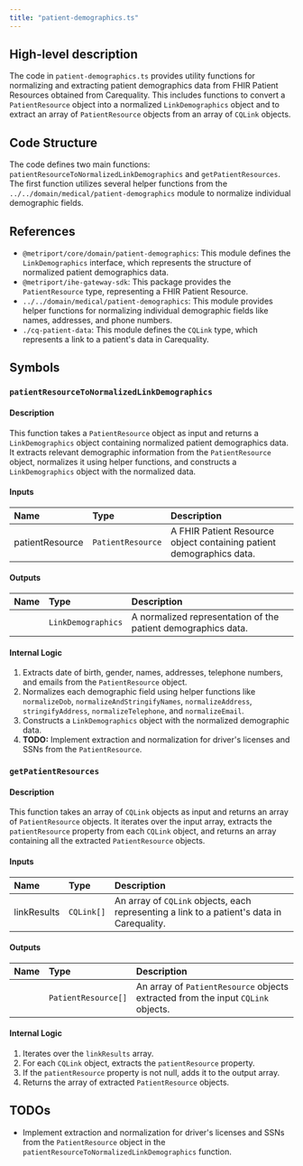 ```yaml
---
title: "patient-demographics.ts"
---
```


## High-level description
The code in `patient-demographics.ts` provides utility functions for normalizing and extracting patient demographics data from FHIR Patient Resources obtained from Carequality. This includes functions to convert a `PatientResource` object into a normalized `LinkDemographics` object and to extract an array of `PatientResource` objects from an array of `CQLink` objects.

## Code Structure
The code defines two main functions: `patientResourceToNormalizedLinkDemographics` and `getPatientResources`. The first function utilizes several helper functions from the `../../domain/medical/patient-demographics` module to normalize individual demographic fields. 

## References
- `@metriport/core/domain/patient-demographics`: This module defines the `LinkDemographics` interface, which represents the structure of normalized patient demographics data.
- `@metriport/ihe-gateway-sdk`: This package provides the `PatientResource` type, representing a FHIR Patient Resource.
- `../../domain/medical/patient-demographics`: This module provides helper functions for normalizing individual demographic fields like names, addresses, and phone numbers.
- `./cq-patient-data`: This module defines the `CQLink` type, which represents a link to a patient's data in Carequality.

## Symbols

### `patientResourceToNormalizedLinkDemographics`
#### Description
This function takes a `PatientResource` object as input and returns a `LinkDemographics` object containing normalized patient demographics data. It extracts relevant demographic information from the `PatientResource` object, normalizes it using helper functions, and constructs a `LinkDemographics` object with the normalized data.

#### Inputs
| Name | Type | Description |
|:-----|:-----|:------------|
| patientResource | `PatientResource` | A FHIR Patient Resource object containing patient demographics data. |

#### Outputs
| Name | Type | Description |
|:-----|:-----|:------------|
|  | `LinkDemographics` | A normalized representation of the patient demographics data. |

#### Internal Logic
1. Extracts date of birth, gender, names, addresses, telephone numbers, and emails from the `PatientResource` object.
2. Normalizes each demographic field using helper functions like `normalizeDob`, `normalizeAndStringifyNames`, `normalizeAddress`, `stringifyAddress`, `normalizeTelephone`, and `normalizeEmail`.
3. Constructs a `LinkDemographics` object with the normalized demographic data.
4. **TODO:** Implement extraction and normalization for driver's licenses and SSNs from the `PatientResource`.

### `getPatientResources`
#### Description
This function takes an array of `CQLink` objects as input and returns an array of `PatientResource` objects. It iterates over the input array, extracts the `patientResource` property from each `CQLink` object, and returns an array containing all the extracted `PatientResource` objects.

#### Inputs
| Name | Type | Description |
|:-----|:-----|:------------|
| linkResults | `CQLink[]` | An array of `CQLink` objects, each representing a link to a patient's data in Carequality. |

#### Outputs
| Name | Type | Description |
|:-----|:-----|:------------|
|  | `PatientResource[]` | An array of `PatientResource` objects extracted from the input `CQLink` objects. |

#### Internal Logic
1. Iterates over the `linkResults` array.
2. For each `CQLink` object, extracts the `patientResource` property.
3. If the `patientResource` property is not null, adds it to the output array.
4. Returns the array of extracted `PatientResource` objects.

## TODOs
- Implement extraction and normalization for driver's licenses and SSNs from the `PatientResource` object in the `patientResourceToNormalizedLinkDemographics` function. 
